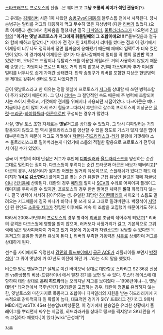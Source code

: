 [[스타크래프트]] [[프로토스]]의 전술...은 훼이크고 '''그냥 조롱의 의미가 섞인 관용어'''(?).

그 유래는 [[김캐리버]] 시즌 1이 나왔던 [[송병구]]vs[[이제동]]의 블루스톰 전에서 시작된다. 당시 송병구는 멀티를 저그와 대등하게 먹고 무수히 많은 지상병력 (다만 [[리버]]가 없었다.)으로 이제동과 센터에서 힘싸움을 펼쳤지만 결국 [[디파일러]], [[울트라리스크]]가 나오면서 [[김태형]]의 '''"이거는 옛날 프로토스가 저그에게 휘둘릴때의 그 조합이에요!!!!"'''울부짖음과 절규와 함께 패하고 말았다.[* 게다가 전 경기인 3세트에서 리버를 썼다는 점과 이 경기에서 이제동이 너무나도 정직하게 정면 힘싸움에 응해줬기 때문에 패배의 임팩트가 더욱 컸던 면이 있다. 이 경기에서 이제동은 경기가 다 끝나갈때까지 멀티를 딱 맵의 절반'''만''' 먹고 있었으며, 오버로드 드랍이나 뮤탈리스크를 이용한 게릴라도 거의 사용하지 않았기 때문에 송병구는 자원이나 프로브 피해도 거의 입지 않고서 2번째 가스멀티와 추가 미네랄 멀티를 너무나도 쉽게 가져간 상태였다. 만약 송병구가 리버를 포함한 지상군 한방병력을 제대로 갖춰서 센터로 밀고 나왔다면?]

굳이 옛날토스라고 한 이유는 정말 옛날에 프로토스가 [[저그]]를 상대할 때 쓰던 병력조합이 주가 되었기 때문이다. 그 당시 [[리버]]는 그 절망적인 속도 때문에 주 병력에 조합되어서는 쓰이지 못하고, 기껏해야 견제를 위해서나 사용되던 시점이었다. 다크아콘은 예나 지금이나 손이 많이 가서 쓰기 힘들고...따라서 후반으로 갈수록 프로토스의 지상군은 [[질럿]]-[[드라군]]-[[하이템플러]]-[[아콘]]으로만 구성되는 경우가 많았다. 

사실, 옛날 토스 조합 자체로는 '''옛날'''저그를 상대할 수 있었다. 그 당시 디파일러는 거의 활용되지 않았고 맵 역시 울트라리스크를 양산할 수 있을 정도로 가스가 많지 않은 맵이 대부분이었기 때문에 저그도 기껏해야 [[저글링]]-[[히드라리스크]]-[[러커]] 물량에 기껏해야 소수 울트라리스크로 밀어버리는게 다였기에 스톰의 적절한 활용으로 프로토스가 전투에서 이길 수가 있었다.

결국 이 조합의 최대 단점은 저그가 후반에 [[디파일러]]와 [[울트라리스크]]를 양산하는 순간 그대로 털린다는 점이다. 다크스웜이 뿌려지는 순간 드라군과 아콘은 바보가 돼버리고[* 아콘의 경우, 사정거리가 짧지만 어쨌든 원거리 유닛이므로, 스플래쉬가 있다고 해도 데미지가 '''1/4로 감소한다'''.] 플레이그를 맞는 순간 유일한 근접 유닛인 질럿은 개떼 [[저글링]]이나 [[러커]]등에 산화된다. 테란의 경우 [[메딕]]의 힐이나 [[SCV]]의 수리로 어찌어찌 플레이그 데미지를 무마시킬 수 있지만, 프로토스의 경우 한번 떨어진 체력은 '''절대''' 회복되지 않는다. 결국 병력이 서서히 갉아먹히는 셈. 유일한 희망인 [[하이템플러]]의 사이오닉 스톰도 밀려오는 저그떼들에 결국 마나가 바닥나 못 쓰게 되고 그대로 밀려버린다. 박정석이 [[저막]]이 된 원인도 [[소울류 저그]]가 정립된 이후에도 계속 이 조합을 고집했기 때문이기도 하다.

따라서 2008~9년부터 [[프로토스]]의 경우 병력에 [[리버]]를 조금씩 섞어주게 되었고[* 리버의 공격은 다크스웜에 영향을 받지 않으며, 러커보다 사정거리가 길고, 기본적으로 고위력에 넓은 방사피해까지 가지고 있기 때문에 기동력과 자원소모만 감당할 수 있다면 목동저그의 훌륭한 카운터 유닛이 된다.], 리버의 부족한 기동력은 [[셔틀]]로 상쇄하며 저그를 상대하게 된다. 

선수들 사이에서도 유명한지 [[강민의 올드보이]]에서 [[공군 ACE]]가 리플레이를 보면서 [[박정석]]이 '그 뭐야 옛날에 거 07년도 이전에 하던 거...'라는 식의 말을 했었다.


비슷한 말로 옛날저그[* 실제로 이건 바이오닉 상대로 대한항공 스타리그 S2 36강 신상문 vs한상봉의 비상-드림라이너 에서 펼친 경기를 보면 알 수 있다. 투스타 레이스에 대항하여 테란 상대로 '''온리 히드라'''라는 오리지날 저그를 보여줬다 --1998년이냐--], 옛날테란[* 테저전에서 극후반까지 SK테란을 고집하는 경우. 테란이 정말로 유리하지 않는 한, 옛날토스와 마찬가지로 목동저그 조합이나 디파일러의 지원을 받는 히드라러커에 지속적으로 갉아먹히다 질 확률이 높다, 대표적인 경기가 SKY 프로리그 전기리그 9회차 MBC게임vsSTX 4Set 한승엽vs박성준전, 이 경기에서 한승엽은 유리한 상황에서 플래이그를 뿌리면서 싸우는 저글링, 히드라러커를 상대로 탱크를 찍지않고 SK테란을 계속 고집하다 패했다.]이 있다[wiki:"근성체"?]

[[각주]]

